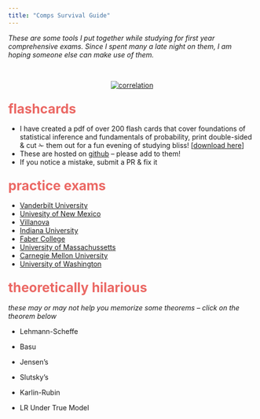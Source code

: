 ```yaml
---
title: "Comps Survival Guide"
---
```


<script src="https://code.jquery.com/jquery-1.10.2.js"></script>




*These are some tools I put together while studying for first year comprehensive exams. Since I spent many a late night on them, I am hoping someone else can make use of them.*

<br>

<center>

<a href="http://xkcd.com/1236/" target="_blank">
  <img src="http://imgs.xkcd.com/comics/seashell.png" alt="correlation">
</a>

</center>

### <span style="color:#EB6864; font-size: 20pt">flashcards</span>

* I have created a pdf of over 200 flash cards that cover foundations of statistical inference and fundamentals of probability, print double-sided & cut ✁ them out for a fun evening of studying bliss! [[download here](https://github.com/LucyMcGowan/comps-survival-guide/blob/master/FlashCards.pdf)]
* These are hosted on  [github](https://github.com/LucyMcGowan/comps-survival-guide/blob/master/FlashCards.tex) -- please add to them!
* If you notice a mistake, submit a PR & fix it

### <span style="color:#EB6864; font-size: 20pt">practice exams</span>

* [Vanderbilt University](http://www.vanderbilt.edu/biostatistics/graduate/current-program/comprehensive-examinations/sample-exams/)
* [Univesity of New Mexico](http://www.math.unm.edu/stat/exams/index.php)
* [Villanova](http://www07.homepage.villanova.edu/michael.posner/comp.htm)
* [Indiana University](http://math.iupui.edu/node/5951)
* [Faber College](https://www.youtube.com/watch?v=rS00xWnqwvI)
* [University of Massachussetts](https://www.math.umass.edu/graduate/sample-qualifying-exams)
* [Carnegie Mellon University](https://www.stat.cmu.edu/Exams/phdstat.html)
* [University of Washington](http://www-old.biostat.washington.edu/grad/qualexams)

### <span style="color:#EB6864; font-size: 20pt">theoretically hilarious</span>

*these may or may not help you memorize some theorems -- click on the theorem below*


* <a id="show_image">Lehmann-Scheffe</a>
<img id="my_images" style="display:none;" src="https://raw.githubusercontent.com/LucyMcGowan/comps-survival-guide/master/lehmann-scheffe.png">

* <a id="show_image2">Basu</a>
<img id="my_images2" style="display:none;" src="https://raw.githubusercontent.com/LucyMcGowan/comps-survival-guide/master/basu.png">

* <a id="show_image3">Jensen's</a>
<img id="my_images3" style="display:none;" src="https://raw.githubusercontent.com/LucyMcGowan/comps-survival-guide/master/Jensen.png">

* <a id="show_image4">Slutsky's</a>
<img id="my_images4" style="display:none;" src="https://raw.githubusercontent.com/LucyMcGowan/comps-survival-guide/master/slutskys.png">

* <a id="show_image5">Karlin-Rubin</a>
<img id="my_images5" style="display:none;" src="https://raw.githubusercontent.com/LucyMcGowan/comps-survival-guide/master/karlin-rubin.png">

* <a id="show_image6">LR Under True Model</a>
<img id="my_images6" style="display:none;" src="https://raw.githubusercontent.com/LucyMcGowan/comps-survival-guide/master/LR-under-true-model.png">

<script src="//ajax.googleapis.com/ajax/libs/jquery/1.9.1/jquery.min.js"></script>
<script>
   $(document).ready(function(){
      $('#show_image').on("click", function(){
         $('#my_images').toggle();
      });
      $('#show_image2').on("click", function(){
         $('#my_images2').toggle();
      });
      $('#show_image3').on("click", function(){
         $('#my_images3').toggle();
      });
      $('#show_image4').on("click", function(){
         $('#my_images4').toggle();
      });
      $('#show_image5').on("click", function(){
         $('#my_images5').toggle();
      });
      $('#show_image6').on("click", function(){
         $('#my_images6').toggle();
      });
   });
</script>
